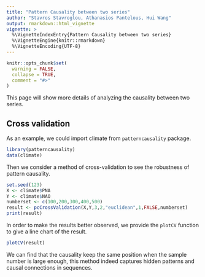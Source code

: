 ```yaml
---
title: "Pattern Causality between two series"
author: "Stavros Stavroglou, Athanasios Pantelous, Hui Wang"
output: rmarkdown::html_vignette
vignette: >
  %\VignetteIndexEntry{Pattern Causality between two series}
  %\VignetteEngine{knitr::rmarkdown}
  %\VignetteEncoding{UTF-8}
---
```


```r
knitr::opts_chunk$set(
  warning = FALSE,
  collapse = TRUE,
  comment = "#>"
)
```

This page will show more details of analyzing the causality between two series.

## Cross validation

As an example, we could import climate from `patterncausality` package.

```r
library(patterncausality)
data(climate)
```

Then we consider a method of cross-validation to see the robustness of pattern causality.

```r
set.seed(123)
X <- climate$PNA
Y <- climate$NAO
numberset <- c(100,200,300,400,500)
result <- pcCrossValidation(X,Y,3,2,"euclidean",1,FALSE,numberset)
print(result)
```

In order to make the results better observed, we provide the `plotCV` function to give a line chart of the result.

```r
plotCV(result)
```

We can find that the causality keep the same position when the sample number is large enough, this method indeed captures hidden patterns and causal connections in sequences.

